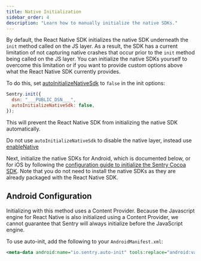 ```yaml
---
title: Native Initialization
sidebar_order: 4
description: "Learn how to manually initialize the native SDKs."
---
```


By default, the React Native SDK initializes the native SDK underneath the `init` method called on the JS layer. As a result, the SDK has a current limitation of not capturing native crashes that occur prior to the `init` method being called on the JS layer. You can initialize the native SDKs yourself to overcome this limitation or if you want to provide custom options above what the React Native SDK currently provides.

To do this, set [autoInitializeNativeSdk](/platforms/react-native/configuration/options/#autoInitializeNativeSdk) to `false` in the init options:

```javascript
Sentry.init({
  dsn: "___PUBLIC_DSN___",
  autoInitializeNativeSdk: false,
});
```

This will prevent the React Native SDK from initializing the native SDK automatically.

<Alert level="info" title="Note">

Do not use `autoInitializeNativeSdk` to disable the native layer, instead use [enableNative](/platforms/react-native/configuration/options/#enableNative)

</Alert>

Next, initialize the native SDKs for Android, which is documented below, or for iOS by following the [configuration guide to initialize the Sentry Cocoa SDK](/platforms/apple/guides/ios/#configure). Note that you do not need to install the native SDKs as they are already packaged with the React Native SDK.

## Android Configuration

<Note>

Initializing with this method uses a Content Provider. Because the Javascript engine for React Native is also initialized using a Content Provider, we cannot guarantee that Sentry will always initialize before the JavaScript engine.

</Note>

To use auto-init, add the following to your `AndroidManifest.xml`:

```xml
<meta-data android:name="io.sentry.auto-init" tools:replace="android:value" android:value="true" />
